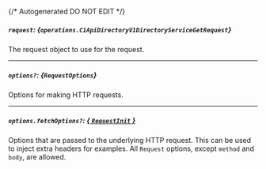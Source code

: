 {/* Autogenerated DO NOT EDIT  */}

##### `request`: *{`operations.C1ApiDirectoryV1DirectoryServiceGetRequest`}*
The request object to use for the request.
<Collapsible openLabel={Labels.showProperties} closeLabel={Labels.hideProperties}>
    <C1ApiDirectoryV1DirectoryServiceGetRequest/>
</Collapsible>

---
##### `options?`: *{`RequestOptions`}*
Options for making HTTP requests.

---
##### `options.fetchOptions?`: [*{ `RequestInit` }*](https://developer.mozilla.org/en-US/docs/Web/API/Request/Request#options)
Options that are passed to the underlying HTTP request. This can be used to inject extra headers for examples. All `Request` options, except `method` and `body`, are allowed.


